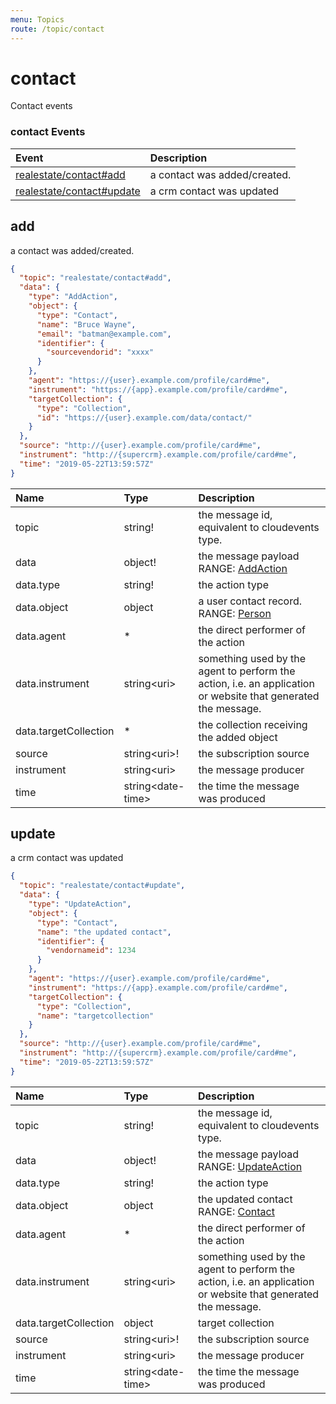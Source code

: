 ```yaml
---
menu: Topics
route: /topic/contact
---
```

# contact

Contact events


### contact Events

| Event | Description |
| :---- | :---------- |
| [realestate/contact#add](#add) | a contact was added/created. |
| [realestate/contact#update](#update) | a crm contact was updated |


## add

a contact was added/created.


```json
{
  "topic": "realestate/contact#add",
  "data": {
    "type": "AddAction",
    "object": {
      "type": "Contact",
      "name": "Bruce Wayne",
      "email": "batman@example.com",
      "identifier": {
        "sourcevendorid": "xxxx"
      }
    },
    "agent": "https://{user}.example.com/profile/card#me",
    "instrument": "https://{app}.example.com/profile/card#me",
    "targetCollection": {
      "type": "Collection",
      "id": "https://{user}.example.com/data/contact/"
    }
  },
  "source": "http://{user}.example.com/profile/card#me",
  "instrument": "http://{supercrm}.example.com/profile/card#me",
  "time": "2019-05-22T13:59:57Z"
}
```


| Name | Type | Description |
|:-----| :--- | :---------- |
| topic | string! | the message id, equivalent to cloudevents type.  |
| data | object! | the message payload <br/>RANGE: [AddAction](/schemas#addaction) |
| data.type | string! | the action type  |
| data.object | object | a user contact record. <br/>RANGE: [Person](/schemas#person) |
| data.agent | * | the direct performer of the action  |
| data.instrument | string&lt;uri&gt; | something used by the agent to perform the action, i.e. an application or website that generated the message.  |
| data.targetCollection | * | the collection receiving the added object  |
| source | string&lt;uri&gt;! | the subscription source  |
| instrument | string&lt;uri&gt; | the message producer  |
| time | string&lt;date-time&gt; | the time the message was produced  |


## update

a crm contact was updated


```json
{
  "topic": "realestate/contact#update",
  "data": {
    "type": "UpdateAction",
    "object": {
      "type": "Contact",
      "name": "the updated contact",
      "identifier": {
        "vendornameid": 1234
      }
    },
    "agent": "https://{user}.example.com/profile/card#me",
    "instrument": "https://{app}.example.com/profile/card#me",
    "targetCollection": {
      "type": "Collection",
      "name": "targetcollection"
    }
  },
  "source": "http://{user}.example.com/profile/card#me",
  "instrument": "http://{supercrm}.example.com/profile/card#me",
  "time": "2019-05-22T13:59:57Z"
}
```


| Name | Type | Description |
|:-----| :--- | :---------- |
| topic | string! | the message id, equivalent to cloudevents type.  |
| data | object! | the message payload <br/>RANGE: [UpdateAction](/schemas#updateaction) |
| data.type | string! | the action type  |
| data.object | object | the updated contact <br/>RANGE: [Contact](/schemas#contact) |
| data.agent | * | the direct performer of the action  |
| data.instrument | string&lt;uri&gt; | something used by the agent to perform the action, i.e. an application or website that generated the message.  |
| data.targetCollection | object | target collection  |
| source | string&lt;uri&gt;! | the subscription source  |
| instrument | string&lt;uri&gt; | the message producer  |
| time | string&lt;date-time&gt; | the time the message was produced  |


